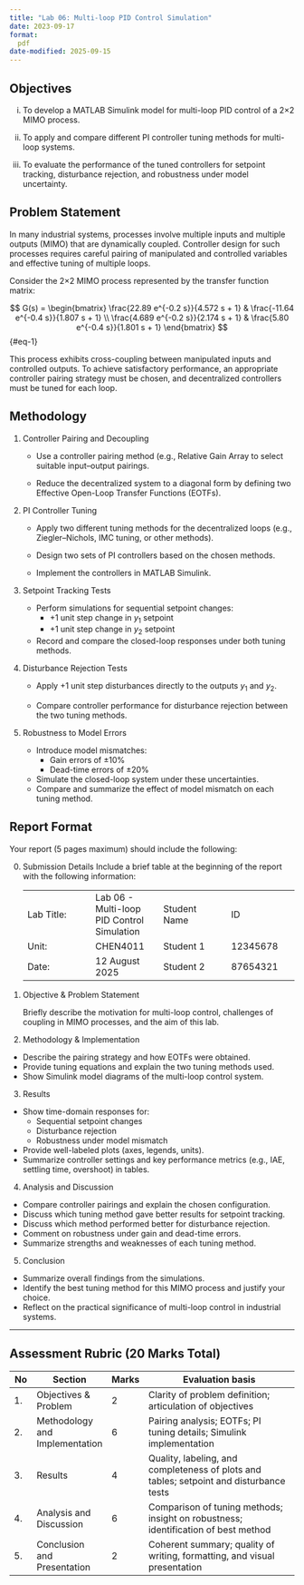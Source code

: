 ```yaml
---
title: "Lab 06: Multi-loop PID Control Simulation"
date: 2023-09-17
format:
  pdf
date-modified: 2025-09-15
---
```


## Objectives

i. To develop a MATLAB Simulink model for multi-loop PID control of a 2×2 MIMO
process.  

ii. To apply and compare different PI controller tuning methods for multi-loop
systems.  

iii. To evaluate the performance of the tuned controllers for setpoint
tracking, disturbance rejection, and robustness under model uncertainty.  

## Problem Statement {#sec-process-information}

In many industrial systems, processes involve multiple inputs and multiple
outputs (MIMO) that are dynamically coupled. Controller design for such
processes requires careful pairing of manipulated and controlled variables and
effective tuning of multiple loops.  

Consider the 2×2 MIMO process represented by the transfer function matrix:

$$
G(s) = 
\begin{bmatrix}
\frac{22.89 e^{-0.2 s}}{4.572 s + 1} & \frac{-11.64 e^{-0.4 s}}{1.807 s + 1} \\
\frac{4.689 e^{-0.2 s}}{2.174 s + 1} & \frac{5.80 e^{-0.4 s}}{1.801 s + 1}
\end{bmatrix}
$${#eq-1}

This process exhibits cross-coupling between manipulated inputs and controlled
outputs. To achieve satisfactory performance, an appropriate controller
pairing strategy must be chosen, and decentralized controllers must be tuned
for each loop.

## Methodology

1. Controller Pairing and Decoupling  
   - Use a controller pairing method (e.g., Relative Gain Array to select
     suitable input–output pairings.  

   - Reduce the decentralized system to a diagonal form by defining two
     Effective Open-Loop Transfer Functions (EOTFs).  

2. PI Controller Tuning  
   - Apply two different tuning methods for the decentralized loops (e.g.,
     Ziegler–Nichols, IMC tuning, or other methods).  

   - Design two sets of PI controllers based on the chosen methods.  

   - Implement the controllers in MATLAB Simulink.  

3. Setpoint Tracking Tests  

   - Perform simulations for sequential setpoint changes:  
     - +1 unit step change in $y_1$ setpoint  
     - +1 unit step change in $y_2$ setpoint  

   - Record and compare the closed-loop responses under both tuning methods.  

4. Disturbance Rejection Tests  

   - Apply +1 unit step disturbances directly to the outputs $y_1$ and $y_2$.  

   - Compare controller performance for disturbance rejection between the two
     tuning methods.  

5. Robustness to Model Errors  
   - Introduce model mismatches:  
     - Gain errors of ±10%  
     - Dead-time errors of ±20%  
   - Simulate the closed-loop system under these uncertainties.  
   - Compare and summarize the effect of model mismatch on each tuning method.  


## Report Format

Your report (5 pages maximum) should include the following:

0. Submission Details
   Include a brief table at the beginning of the report with the following information:

   |||||
   |-|-|-|-|
   | Lab Title: | Lab 06 - Multi-loop PID Control Simulation | Student Name | ID       |
   | Unit:      | CHEN4011                     | Student 1    | 12345678 |
   | Date:      | 12 August 2025               | Student 2    | 87654321 |


1. Objective & Problem Statement

   Briefly describe the motivation for multi-loop control, challenges of
   coupling in MIMO processes, and the aim of this lab.

2. Methodology & Implementation
  - Describe the pairing strategy and how EOTFs were obtained.  
  - Provide tuning equations and explain the two tuning methods used.  
  - Show Simulink model diagrams of the multi-loop control system.  

3. Results
  - Show time-domain responses for:  
    - Sequential setpoint changes  
    - Disturbance rejection  
    - Robustness under model mismatch  
  - Provide well-labeled plots (axes, legends, units).  
  - Summarize controller settings and key performance metrics (e.g., IAE,
    settling time, overshoot) in tables.  

4. Analysis and Discussion
  - Compare controller pairings and explain the chosen configuration.  
  - Discuss which tuning method gave better results for setpoint tracking.  
  - Discuss which method performed better for disturbance rejection.  
  - Comment on robustness under gain and dead-time errors.  
  - Summarize strengths and weaknesses of each tuning method.  

5. Conclusion
  - Summarize overall findings from the simulations.  
  - Identify the best tuning method for this MIMO process and justify your choice.  
  - Reflect on the practical significance of multi-loop control in industrial systems.  

---

## Assessment Rubric (20 Marks Total)

| No | Section                        | Marks | Evaluation basis                                                                 |
|-|---|-|-------|
| 1. | Objectives & Problem           | 2     | Clarity of problem definition; articulation of objectives                        |
| 2. | Methodology and Implementation | 6     | Pairing analysis; EOTFs; PI tuning details; Simulink implementation              |
| 3. | Results                        | 4     | Quality, labeling, and completeness of plots and tables; setpoint and disturbance tests |
| 4. | Analysis and Discussion        | 6     | Comparison of tuning methods; insight on robustness; identification of best method |
| 5. | Conclusion and Presentation    | 2     | Coherent summary; quality of writing, formatting, and visual presentation        |

